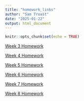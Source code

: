 ```yaml
---
title: "homework_links"
author: "Sam Troast"
date: "2025-01-22"
output: html_document
---
```


```r
knitr::opts_chunk$set(echo = TRUE)
```
[Week 3 Homework](Homework3.html)

[Week 4 Homework](Homework4.html)

[Week 5 Homework](Homework5.html)

[Week 6 Homework](Homework6.html)

[Week 7 Homework](Homework7.html)

[Week 8 Homework](Homework8.html)
